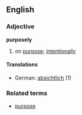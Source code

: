 ==English==
===Adjective===
'''purposely'''
# on [[purpose]]; [[intentional]]ly
====Translations====
*German: [[absichtlich]] (1)
===Related terms===
*[[purpose]]